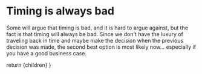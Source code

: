 
# Timing is always bad

<Notes>
Some will argue that timing is bad, and it is hard to argue against, but the fact is that timing will always be bad. Since we don't have the luxury of traveling back in time and maybe make the decision when the previous decision was made, the second best option is most likely now... especially if you have a good business case.
</Notes>

  return <MainSlide>
    {children}
  </MainSlide>
}